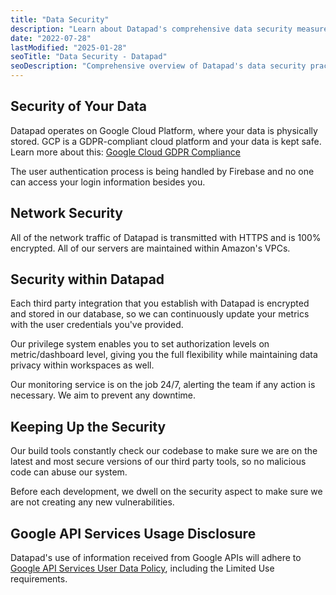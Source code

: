 ```yaml
---
title: "Data Security"
description: "Learn about Datapad's comprehensive data security measures, including encryption, network security, and our commitment to keeping your data safe."
date: "2022-07-28"
lastModified: "2025-01-28"
seoTitle: "Data Security - Datapad"
seoDescription: "Comprehensive overview of Datapad's data security practices, GDPR compliance, encryption protocols, and network security measures."
---
```


## Security of Your Data

Datapad operates on Google Cloud Platform, where your data is physically stored. GCP is a GDPR-compliant cloud platform and your data is kept safe. Learn more about this: [Google Cloud GDPR Compliance](https://cloud.google.com/privacy/gdpr)

The user authentication process is being handled by Firebase and no one can access your login information besides you.

## Network Security

All of the network traffic of Datapad is transmitted with HTTPS and is 100% encrypted. All of our servers are maintained within Amazon's VPCs.

## Security within Datapad

Each third party integration that you establish with Datapad is encrypted and stored in our database, so we can continuously update your metrics with the user credentials you've provided.

Our privilege system enables you to set authorization levels on metric/dashboard level, giving you the full flexibility while maintaining data privacy within workspaces as well.

Our monitoring service is on the job 24/7, alerting the team if any action is necessary. We aim to prevent any downtime.

## Keeping Up the Security

Our build tools constantly check our codebase to make sure we are on the latest and most secure versions of our third party tools, so no malicious code can abuse our system.

Before each development, we dwell on the security aspect to make sure we are not creating any new vulnerabilities.

## Google API Services Usage Disclosure

Datapad's use of information received from Google APIs will adhere to [Google API Services User Data Policy](https://developers.google.com/terms/api-services-user-data-policy), including the Limited Use requirements.
